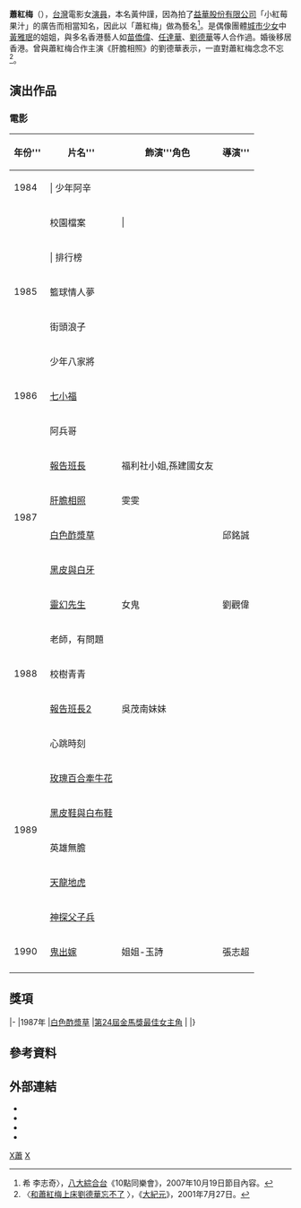 {{藝人
|姓名 = 蕭紅梅
|類型 = 女演員
|圖片 = <!--建議使用自由版權圖像-->
|圖片尺寸 = 
|圖片簡介 = 
|本名 = 黃仲謹
|羅馬拼音 = Hsiao Hung-Mei
|英文名 = 
|暱稱 = 
|其他藝名 = 
|國籍 = {{ROC}}
|民族 = 
|籍貫 = 
|出生日期 = {{birth year and age|1963}}
|出生地點 = {{TWN}}
|逝世日期 = 
|逝世地點 = 
|職業 = 
|語言 = 
|教育程度 = 
|母校 = 
|宗教信仰 = 
|配偶 = 楊集波
|兒女 = 一子一女<ref>李志展報導：〈[http://www.appledaily.com.tw/appledaily/article/property/20080814/30854457/ 蕭紅梅華仔最難忘床伴 40億豪門相夫教子] {{Wayback|url=http://www.appledaily.com.tw/appledaily/article/property/20080814/30854457/ |date=20151006223724 }}〉，《[[蘋果日報_(台灣)|蘋果日報]]》，2008年8月14日。</ref>
|父母 = 
|親屬 = 妹：[[黃雅珉|黃雅珉]]
|音樂類型 = 
|演奏樂器 = 
|出道地點 = 
|出道日期 = 
|出道作 = 
|代表作 = 
|著名角色 = 
|活躍年代 = 1984年－1990年 
|唱片公司 = 
|經紀公司 = 
|簽名 = 
|簽名大小 = 
|簽名替代 = 
|網站 = 
|IMDb = 2073676
}}
'''蕭紅梅'''（{{bd|1963年||catIdx=Hsiao}}），[[台灣|台灣]]電影女[[演員|演員]]，本名黃仲謹，因為拍了[[益華股份有限公司|益華股份有限公司]]「小紅莓果汁」的廣告而相當知名，因此以「蕭紅梅」做為藝名<ref>希 李志奇〉，[[八大綜合台|八大綜合台]]《10點同樂會》，2007年10月19日節目內容。</ref>。是偶像團體[[城市少女|城市少女]]中[[黃雅珉|黃雅珉]]的姐姐，與多名香港藝人如[[苗僑偉|苗僑偉]]、[[任達華|任達華]]、[[劉德華|劉德華]]等人合作過。婚後移居香港。曾與蕭紅梅合作主演《肝膽相照》的劉德華表示，一直對蕭紅梅念念不忘<ref>〈[http://www.epochtimes.com/b5/1/7/27/n113605.htm 和蕭紅梅上床劉德華忘不了] {{Wayback|url=http://www.epochtimes.com/b5/1/7/27/n113605.htm |date=20151007035951 }}〉，《[[大紀元|大紀元]]》，2001年7月27日。</ref>。

== 演出作品 ==
=== 電影 ===
{| class="wikitable"
!年份'''
!片名'''
!飾演'''角色
!導演'''
|-
| 1984
|  | 少年阿辛 
| 
|
|-
| rowspan="5" |1985 ||校園檔案
|  | 
| 
|-
|  | 排行榜
| 
|
|-
|籃球情人夢
|
|
|-
|街頭浪子
|
|
|-
|少年八家將
|
|
|-
|1986
|[[七小福_(1986年電影)|七小福]] 
|
|
|-
| rowspan="6" |1987
|阿兵哥
|
|
|-
|[[報告班長|報告班長]]
|福利社小姐,孫建國女友
|
|-
|[[肝膽相照|肝膽相照]]
|雯雯
|
|-
|[[白色酢漿草|白色酢漿草]]
|
|邱銘誠
|-
|[[黑皮與白牙|黑皮與白牙]]
|
|
|-
|[[靈幻先生|靈幻先生]] 
|女鬼
|劉觀偉
|-
| rowspan="3" |1988
|老師，有問題
|
|
|-
|校樹青青
|
|
|-
|[[報告班長2|報告班長2]] 
|吳茂南妹妹
|
|-
| rowspan="6" |1989
|心跳時刻
|
|
|-
|[[玫瑰百合牽牛花|玫瑰百合牽牛花]]
|
|
|-
|[[黑皮鞋與白布鞋|黑皮鞋與白布鞋]]
|
|
|-
|英雄無膽
|
|
|-
|[[天龍地虎|天龍地虎]]
|
|
|-
|[[神探父子兵|神探父子兵]] 
|
|
|-
|1990
|[[鬼出嫁|鬼出嫁]]
|姐姐-玉詩
|張志超
|-
|}

== 獎項  ==
{{awards table}}
|-
|1987年
|[[白色酢漿草|白色酢漿草]] 
|[[第24屆金馬獎|第24屆金馬獎]][[金馬獎最佳女主角|最佳女主角]]
|{{nom|入圍}}
|}

==參考資料==
{{reflist}}

==外部連結==
* {{imdb name|2073676|蕭紅梅}}
* {{hkmdb name|6673|蕭紅梅}}
* {{Douban people|1337744|蕭紅梅}}
* {{Mtime people|1407456|蕭紅梅}}

[[Category:台灣电影女演員|X蕭]]
[[Category:黃姓|X]]